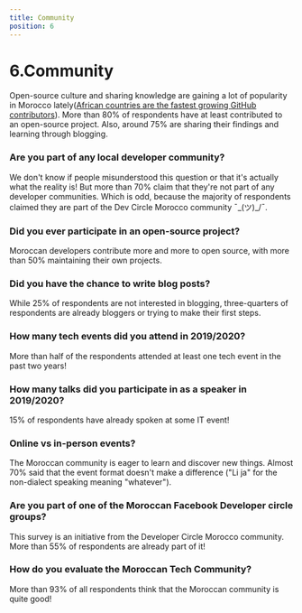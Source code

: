 ```yaml
---
title: Community
position: 6
---
```


# 6.Community

Open-source culture and sharing knowledge are gaining a lot of popularity in Morocco lately(<a target='_blank' href='https://www.htxt.co.za/2019/11/11/african-countries-are-the-fastest-growing-github-contributors/#:~:text=Morocco%20places%20first%20at%2065%20percent%20more%20contributors%20this%20year%20than%20last'>African countries are the fastest growing GitHub contributors</a>). More than 80% of respondents have at least contributed to an open-source project. Also, around 75% are sharing their findings and learning through blogging.

### Are you part of any local developer community?

We don't know if people misunderstood this question or that it's actually what the reality is! But more than 70% claim that they're not part of any developer communities. Which is odd, because the majority of respondents claimed they are part of the Dev Circle Morocco community ¯\_(ツ)\_/¯.

<Chart id="community-q-0" title={false} />

### Did you ever participate in an open-source project?

Moroccan developers contribute more and more to open source, with more than 50% maintaining their own projects.

<Chart id="community-q-1" title={false} />

### Did you have the chance to write blog posts?

While 25% of respondents are not interested in blogging, three-quarters of respondents are already bloggers or trying to make their first steps.

<Chart id="community-q-2" title={false} />

### How many tech events did you attend in 2019/2020?

More than half of the respondents attended at least one tech event in the past two years!

<Chart id="community-q-3" title={false} />

### How many talks did you participate in as a speaker in 2019/2020?

15% of respondents have already spoken at some IT event!

<Chart id="community-q-4" title={false} />

### Online vs in-person events?

The Moroccan community is eager to learn and discover new things. Almost 70% said that the event format doesn't make a difference ("Li ja" for the non-dialect speaking meaning "whatever").

<Chart id="community-q-5" title={false} />

### Are you part of one of the Moroccan Facebook Developer circle groups?

This survey is an initiative from the Developer Circle Morocco community. More than 55% of respondents are already part of it!

<Chart id="community-q-6" title={false} />

### How do you evaluate the Moroccan Tech Community?

More than 93% of all respondents think that the Moroccan community is quite good!

<Chart id="community-q-7" title={false} />
